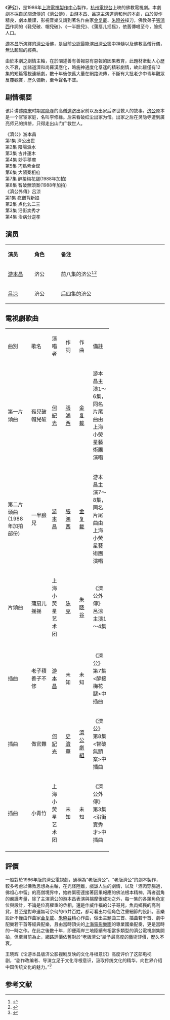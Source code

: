 {{otheruses|济公 (消歧义)}}
{{电视节目信息框
| 颜色 = #FFCC00 
| 名稱 = 济公
| 原名 = 
| 别名 = 
| 圖片 = JiGong.jpg
| 圖說 = 电视剧海报
| 分類 = 古装剧
| 原創者 =郭小亭《济公传》
| 編劇 = 
| 導演 = [[张戈|张戈]]
| 演出 = [[游本昌|游本昌]]、[[吕凉_(演员)|吕凉]]
| 配音 = | 旁白 = 
| 主題曲 = 《鞋儿破，帽儿破》(1～6)<br>《一半脸儿》(7～8)<br>《蒲扇儿摇摇》(9～12)
| 片尾曲 = 《鞋儿破，帽儿破》<br>《一半脸儿》兒童合唱版
| 插曲 = 
| 作曲 = 
| 地区 = {{CHNML}}
| 語言 = [[汉语|汉语]][[普通话|普通话]]
| 季數 = 
| 集數 = 12集
| 每集列表 = 
| 製片人 = [[乔谷凡|乔谷凡]]
| 執行製片 = 
| 制作公司 =
| 拍攝地 =
| 攝像 = 
| 每集長 = 45分钟
| 頻道 =
| 首播地区 = {{CHNML}}
| 電視網 = | 首播國家1 = | 電視網1 = 
| 視頻制式 =| 音頻制式 = 
| 開始 = 
| 結束 =
| 開始1 = | 結束1 = 
| 先於 = | 後於 = 
| 相關劇集 = 
| 官方網站 = 
}}
《'''济公'''》，是1986年[[上海電視製作中心|上海電視製作中心]]製作，[[杭州電視台|杭州電視台]]上映的佛教電視劇。本劇劇本採自民間流傳的《[[濟公傳|濟公傳]]》，由[[游本昌|游本昌]]、[[吕凉|吕凉]]主演[[道濟|道濟]]和尚的本劇，由於製作精良，劇本嚴謹，影視音樂又請到著名作曲家[[金复載|金复載]]、[[朱曉谷|朱曉谷]]操刀，佛教弟子[[張鴻西|張鴻西]]作詞的《鞋兒破、帽兒破》、《一半臉兒》、《蒲扇儿摇摇》，依舊傳唱至今，膾炙人口。

[[游本昌|游本昌]]所演繹的[[濟公|濟公]]活佛，是目前公認最能演出[[濟公|濟公]]箇中神髓以及佛教高僧行儀，無法超越的經典。

由於本劇之劇情主軸，在於闡述善有善報惡有惡報的因果教育，此題材牽動人心歷久不衰，加諸道濟和尚羅漢應化，略施神通度化羣迷的精彩劇情，故此雖僅有12集的短篇電視連續劇，數十年後依舊大量在網路流傳，不斷有大批老少中青年觀眾反覆觀賞，歷久彌新，至今聲名不墜。

== 剧情概要 ==
该片讲述[[南宋|南宋]]时期[[灵隐寺|灵隐寺]]的高僧[[道济|道济]]出家前以及出家后济世救人的故事。[[济公|济公]]原本是一个官宦家庭，名叫李修緣。后来看破红尘出家为僧。出家之后在灵隐寺遭到廣亮师兄的排挤，只得走出山门广救世人。

《濟公》游本昌<br />
第1集 濟公出世<br />
第2集 陰陽淚水<br />
第3集 古井運木<br />
第4集 妙手移瘤<br />
第5集 巧點紫金釵<br />
第6集 大鬧秦相府<br />
第7集 醉接梅花腿(1988年加拍)<br />
第8集 智破無頭案(1988年加拍)<br />
《濟公外傳》呂涼<br />
﻿第1集 疯僧背新娘<br />
第2集 点化幺二三<br />
第3集 沿街卖秀才<br />
第4集 治病分逆孝

== 演员 ==
{|class="wikitable " width="60%"
|- style="background:cornflowerblue; color:white" align=center
|style="width:10%"|'''演员'''||style="width:10%"|'''角色'''||style="width:40%"|'''备注'''
|-
| [[游本昌|游本昌]]   || 济公 || 前八集的济公<ref>{{cite journal|language=zh-hans |author=苏愿 |title=游本昌：我的生活比济公还潇洒 |journal=《中国老年》 |volume= |year=2012-04-09 |publisher= |location= |pages= |issn= }}</ref><ref>{{cite journal|language=zh-hans |author=劳里 |title=与游本昌先生话济公 |journal=《佛教文化》 |volume= |year=1996-11-25 |publisher= |location= |pages= |issn= }}</ref>
|-
| [[吕凉_(演员)|吕凉]]  || 济公 || 后四集的济公
|}

== 電視劇歌曲 ==
{|class="wikitable" style="width:80%;text-align:center"
|- style="background:green;font-weight:bold;color:snow"
|width="10%"|曲別||width="15%"|歌名||width="10%"|演唱者||width="10%"|作詞||width="10%"|作曲||width="10%"|備註
|-
|第一片頭曲|| 鞋兒破帽兒破 ||[[何紀光|何紀光]]||[[張鴻西|張鴻西]]||[[金复載|金复載]]||游本昌主演1～6集，同名片尾曲由上海小熒星藝術團演唱
|-
|第二片頭曲(1988年加拍部份)|| 一半臉兒 ||[[游本昌|游本昌]]|| [[張鴻西|張鴻西]]||[[金复載|金复載]]||游本昌主演7～8集，同名片尾曲由上海小熒星藝術團演唱
|-
|片頭曲|| 蒲扇儿摇摇 ||上海小荧星艺术团|| [[陈_克|陈 克]]||[[朱晓谷|朱晓谷]]||《濟公外傳》呂涼主演1～4集
|-
|-
|插曲|| 老子積善子不修 ||[[游本昌|游本昌]]|| 未  知||未  知||《濟公》第7集<醉接梅花腿>中插曲
|-
|插曲|| 做官難 ||[[何紀光|何紀光]]|| [[史濟華|史濟華]]||[[濟公劇組|濟公劇組]]||《濟公》第8集<智破無頭案>中插曲
|-
|插曲|| 小青竹 ||上海小荧星艺术团||未  知||未  知||《濟公外傳》第3集<沿街賣秀才>中插曲
|-
|}

==評價 ==
一般對於1986年版的濟公電視劇，通稱為“老版濟公”。“老版濟公”的劇本製作，較多考慮以佛教思想為主軸，在光怪陸離，戲謔人生的劇情，以及「酒肉穿腸過，佛祖心中留」的高僧境界中，始終緊密連接著因果報應的佛法根本精神。再者選角的嚴謹考量，除了主演濟公的游本昌表演與揣摩很成功之外，每一集的各類角色定位與設計，不論是位高權重的丞相，還是作威作福的公子哥兒，魚肉鄉民的高利貸，甚至是對命運無可奈何的市井百姓，都可看出每個角色注重細節的設計。音樂設計不僅由作曲家[[金复載|金复載]]、[[朱曉谷|朱曉谷]]精心作曲，做出主題曲三首、插曲若干首、劇中配樂若干首等經典配樂，且由當時頂尖的[[上海電影樂團|上海電影樂團]]的專業國樂配奏，更是當時的一時之作。在此之後數十年，即便兩岸三地陸續有相當多類型的濟公電視劇集開拍，但至目前為止，網路評價依舊對於“老版濟公”給予最高度的藝術評價，歷久不衰。

王晓辉《论游本昌版济公影视剧反映的文化寻根意识》高度评价了这部电视剧，“剧作改编者、导演立足于文化寻根意识，汲取传统文化的精华，向世界介绍中国传统文化的魅力。”<ref>{{cite journal|language=zh-hans |author=王晓辉 |title=论游本昌版济公影视剧反映的文化寻根意识 |journal=《鄂州大学学报》 |volume= |year=2008-11-15 |publisher=鄂州大学 |location=湖北省鄂州市 |pages= |issn= }}</ref>

==参考文献==
<div class="references-small">
<references></references>
</div>

{{Cat also|Ji濟|1986年中国电视剧集|濟公題材電視劇}}